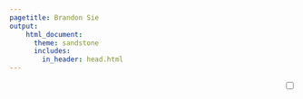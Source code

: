 ```yaml
---
pagetitle: Brandon Sie
output:
    html_document:
      theme: sandstone
      includes: 
        in_header: head.html
---
```



<div style = "text-align: right;">
<div class="theme-switch-wrapper" style = "margin-bottom: 5px;">
<label class="theme-switch" for="checkbox">
<input type="checkbox" id="checkbox" />
<div class="slider round"></div>
</label>
</div>
</div>

<div class = "row" w3-include-html="bio.html"></div>
<div class = "row" w3-include-html="hexagons.html" style = "text-align: center;"></div> 
<div class = "row" id = "siteinfo" w3-include-html="siteinfo.html"></div>  

<script src="js/includeHTML.js"></script>
<script src="js/unloadscroll.js"></script>
<script src="js/blackwhite.js"></script>
<script>includeHTML();</script>





